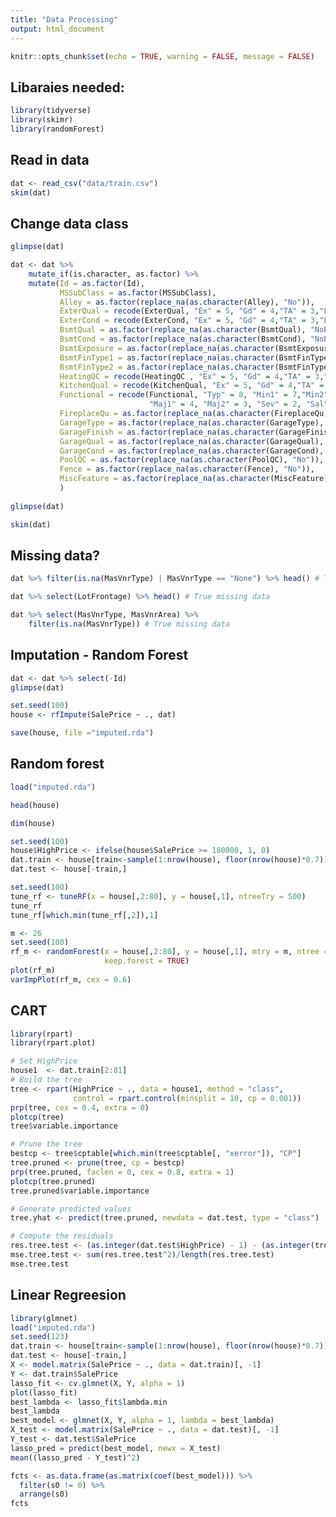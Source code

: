 ```yaml
---
title: "Data Processing"
output: html_document
---
```


```r
knitr::opts_chunk$set(echo = TRUE, warning = FALSE, message = FALSE)
```

## Libaraies needed:

```r
library(tidyverse)
library(skimr)
library(randomForest)
```

## Read in data
```r
dat <- read_csv("data/train.csv")
skim(dat)
```

## Change data class
```r
glimpse(dat)

dat <- dat %>%
    mutate_if(is.character, as.factor) %>%
    mutate(Id = as.factor(Id),
           MSSubClass = as.factor(MSSubClass),
           Alley = as.factor(replace_na(as.character(Alley), "No")),
           ExterQual = recode(ExterQual, "Ex" = 5, "Gd" = 4,"TA" = 3,"Fa" = 2,"Po" = 1),
           ExterCond = recode(ExterCond, "Ex" = 5, "Gd" = 4,"TA" = 3,"Fa" = 2,"Po" = 1),
           BsmtQual = as.factor(replace_na(as.character(BsmtQual), "NoBsmt")),
           BsmtCond = as.factor(replace_na(as.character(BsmtCond), "NoBsmt")),
           BsmtExposure = as.factor(replace_na(as.character(BsmtExposure), "NoBsmt")),
           BsmtFinType1 = as.factor(replace_na(as.character(BsmtFinType1), "NoBsmt")),
           BsmtFinType2 = as.factor(replace_na(as.character(BsmtFinType2), "NoBsmt")),
           HeatingQC = recode(HeatingQC , "Ex" = 5, "Gd" = 4,"TA" = 3,"Fa" = 2,"Po" = 1),
           KitchenQual = recode(KitchenQual, "Ex" = 5, "Gd" = 4,"TA" = 3,"Fa" = 2,"Po" = 1),
           Functional = recode(Functional, "Typ" = 8, "Min1" = 7,"Min2" = 6,"Mod" = 5,
                               "Maj1" = 4, "Maj2" = 3, "Sev" = 2, "Sal" = 1),
           FireplaceQu = as.factor(replace_na(as.character(FireplaceQu), "No")),
           GarageType = as.factor(replace_na(as.character(GarageType), "No")),
           GarageFinish = as.factor(replace_na(as.character(GarageFinish), "No")),
           GarageQual = as.factor(replace_na(as.character(GarageQual), "No")),
           GarageCond = as.factor(replace_na(as.character(GarageCond), "No")),
           PoolQC = as.factor(replace_na(as.character(PoolQC), "No")),
           Fence = as.factor(replace_na(as.character(Fence), "No")),
           MiscFeature = as.factor(replace_na(as.character(MiscFeature), "None")),
           )
           
glimpse(dat)

skim(dat)
```

## Missing data?

```r
dat %>% filter(is.na(MasVnrType) | MasVnrType == "None") %>% head() # True missing data

dat %>% select(LotFrontage) %>% head() # True missing data

dat %>% select(MasVnrType, MasVnrArea) %>%
    filter(is.na(MasVnrType)) # True missing data
```

## Imputation - Random Forest

```r
dat <- dat %>% select(-Id)
glimpse(dat)
```

```r
set.seed(100)
house <- rfImpute(SalePrice ~ ., dat)

save(house, file ="imputed.rda")
```

## Random forest

```r
load("imputed.rda")

head(house)

dim(house)

set.seed(100)
house$HighPrice <- ifelse(house$SalePrice >= 180000, 1, 0)
dat.train <- house[train<-sample(1:nrow(house), floor(nrow(house)*0.7)),]
dat.test <- house[-train,]
```

```r
set.seed(100)
tune_rf <- tuneRF(x = house[,2:80], y = house[,1], ntreeTry = 500)
tune_rf
tune_rf[which.min(tune_rf[,2]),1]
```

```r
m <- 26
set.seed(100)
rf_m <- randomForest(x = house[,2:80], y = house[,1], mtry = m, ntree = 1000,
                     keep.forest = TRUE)
plot(rf_m)
varImpPlot(rf_m, cex = 0.6)
```

## CART

```r
library(rpart)
library(rpart.plot)

# Set HighPrice
house1  <- dat.train[2:81]
# Build the tree
tree <- rpart(HighPrice ~ ., data = house1, method = "class",  
              control = rpart.control(minsplit = 10, cp = 0.001))
prp(tree, cex = 0.4, extra = 0)
plotcp(tree)
tree$variable.importance

# Prune the tree
bestcp <- tree$cptable[which.min(tree$cptable[, "xerror"]), "CP"]
tree.pruned <- prune(tree, cp = bestcp)
prp(tree.pruned, faclen = 0, cex = 0.8, extra = 1)
plotcp(tree.pruned)
tree.pruned$variable.importance

# Generate predicted values
tree.yhat <- predict(tree.pruned, newdata = dat.test, type = "class")

# Compute the residuals
res.tree.test <- (as.integer(dat.test$HighPrice) - 1) - (as.integer(tree.yhat) - 1)
mse.tree.test <- sum(res.tree.test^2)/length(res.tree.test)
mse.tree.test
```

## Linear Regreesion
```r
library(glmnet)
load("imputed.rda")
set.seed(123)
dat.train <- house[train<-sample(1:nrow(house), floor(nrow(house)*0.7)),]
dat.test <- house[-train,]
X <- model.matrix(SalePrice ~ ., data = dat.train)[, -1]
Y <- dat.train$SalePrice
lasso_fit <- cv.glmnet(X, Y, alpha = 1)
plot(lasso_fit)
best_lambda <- lasso_fit$lambda.min
best_lambda
best_model <- glmnet(X, Y, alpha = 1, lambda = best_lambda)
X_test <- model.matrix(SalePrice ~ ., data = dat.test)[, -1]
Y_test <- dat.test$SalePrice
lasso_pred = predict(best_model, newx = X_test) 
mean((lasso_pred - Y_test)^2)

fcts <- as.data.frame(as.matrix(coef(best_model))) %>% 
  filter(s0 != 0) %>% 
  arrange(s0)
fcts
```

